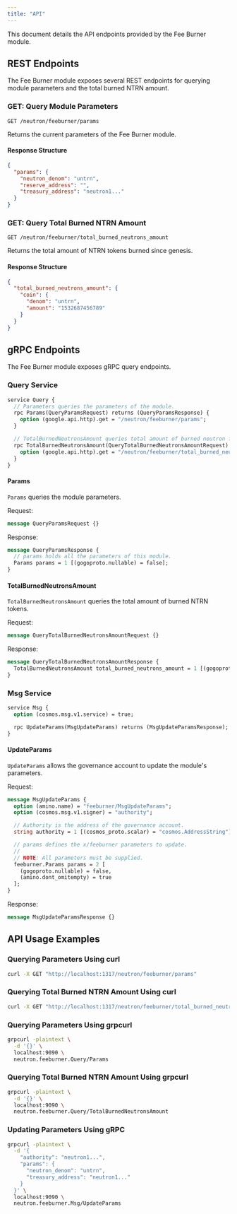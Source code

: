 ```yaml
---
title: "API"
---
```


This document details the API endpoints provided by the Fee Burner module.

## REST Endpoints

The Fee Burner module exposes several REST endpoints for querying module parameters and the total burned NTRN amount.

### GET: Query Module Parameters

```
GET /neutron/feeburner/params
```

Returns the current parameters of the Fee Burner module.

#### Response Structure

```json
{
  "params": {
    "neutron_denom": "untrn",
    "reserve_address": "",
    "treasury_address": "neutron1..."
  }
}
```

### GET: Query Total Burned NTRN Amount

```
GET /neutron/feeburner/total_burned_neutrons_amount
```

Returns the total amount of NTRN tokens burned since genesis.

#### Response Structure

```json
{
  "total_burned_neutrons_amount": {
    "coin": {
      "denom": "untrn",
      "amount": "1532687456789"
    }
  }
}
```

## gRPC Endpoints

The Fee Burner module exposes gRPC query endpoints.

### Query Service

```protobuf
service Query {
  // Parameters queries the parameters of the module.
  rpc Params(QueryParamsRequest) returns (QueryParamsResponse) {
    option (google.api.http).get = "/neutron/feeburner/params";
  }

  // TotalBurnedNeutronsAmount queries total amount of burned neutron fees.
  rpc TotalBurnedNeutronsAmount(QueryTotalBurnedNeutronsAmountRequest) returns (QueryTotalBurnedNeutronsAmountResponse) {
    option (google.api.http).get = "/neutron/feeburner/total_burned_neutrons_amount";
  }
}
```

#### Params

`Params` queries the module parameters.

Request:
```protobuf
message QueryParamsRequest {}
```

Response:
```protobuf
message QueryParamsResponse {
  // params holds all the parameters of this module.
  Params params = 1 [(gogoproto.nullable) = false];
}
```

#### TotalBurnedNeutronsAmount

`TotalBurnedNeutronsAmount` queries the total amount of burned NTRN tokens.

Request:
```protobuf
message QueryTotalBurnedNeutronsAmountRequest {}
```

Response:
```protobuf
message QueryTotalBurnedNeutronsAmountResponse {
  TotalBurnedNeutronsAmount total_burned_neutrons_amount = 1 [(gogoproto.nullable) = false];
}
```

### Msg Service

```protobuf
service Msg {
  option (cosmos.msg.v1.service) = true;

  rpc UpdateParams(MsgUpdateParams) returns (MsgUpdateParamsResponse);
}
```

#### UpdateParams

`UpdateParams` allows the governance account to update the module's parameters.

Request:
```protobuf
message MsgUpdateParams {
  option (amino.name) = "feeburner/MsgUpdateParams";
  option (cosmos.msg.v1.signer) = "authority";

  // Authority is the address of the governance account.
  string authority = 1 [(cosmos_proto.scalar) = "cosmos.AddressString"];

  // params defines the x/feeburner parameters to update.
  //
  // NOTE: All parameters must be supplied.
  feeburner.Params params = 2 [
    (gogoproto.nullable) = false,
    (amino.dont_omitempty) = true
  ];
}
```

Response:
```protobuf
message MsgUpdateParamsResponse {}
```

## API Usage Examples

### Querying Parameters Using curl

```bash
curl -X GET "http://localhost:1317/neutron/feeburner/params"
```

### Querying Total Burned NTRN Amount Using curl

```bash
curl -X GET "http://localhost:1317/neutron/feeburner/total_burned_neutrons_amount"
```

### Querying Parameters Using grpcurl

```bash
grpcurl -plaintext \
  -d '{}' \
  localhost:9090 \
  neutron.feeburner.Query/Params
```

### Querying Total Burned NTRN Amount Using grpcurl

```bash
grpcurl -plaintext \
  -d '{}' \
  localhost:9090 \
  neutron.feeburner.Query/TotalBurnedNeutronsAmount
```

### Updating Parameters Using gRPC

```bash
grpcurl -plaintext \
  -d '{
    "authority": "neutron1...",
    "params": {
      "neutron_denom": "untrn",
      "treasury_address": "neutron1..."
    }
  }' \
  localhost:9090 \
  neutron.feeburner.Msg/UpdateParams
``` 